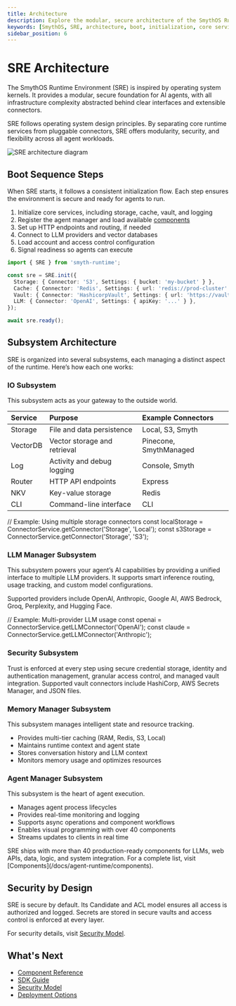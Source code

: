 ```yaml
---
title: Architecture
description: Explore the modular, secure architecture of the SmythOS Runtime Environment and how its subsystems work together to power your AI agents.
keywords: [SmythOS, SRE, architecture, boot, initialization, core services, agent manager, components, modular, secure]
sidebar_position: 6
---
```


# SRE Architecture

The SmythOS Runtime Environment (SRE) is inspired by operating system kernels. It provides a modular, secure foundation for AI agents, with all infrastructure complexity abstracted behind clear interfaces and extensible connectors.

<InfoCallout title="Core Philosophy">
SRE follows operating system design principles. By separating core runtime services from pluggable connectors, SRE offers modularity, security, and flexibility across all agent workloads.
</InfoCallout>

<Image
  src="/docs/img/sre/sre-architecture.png"
  alt="SRE architecture diagram"/>

## Boot Sequence Steps

When SRE starts, it follows a consistent initialization flow. Each step ensures the environment is secure and ready for agents to run.

1. Initialize core services, including storage, cache, vault, and logging
2. Register the agent manager and load available [components](/docs/agent-runtime/components)
3. Set up HTTP endpoints and routing, if needed
4. Connect to LLM providers and vector databases
5. Load account and access control configuration
6. Signal readiness so agents can execute

```typescript
import { SRE } from 'smyth-runtime';

const sre = SRE.init({
  Storage: { Connector: 'S3', Settings: { bucket: 'my-bucket' } },
  Cache: { Connector: 'Redis', Settings: { url: 'redis://prod-cluster' } },
  Vault: { Connector: 'HashicorpVault', Settings: { url: 'https://vault.company.com' } },
  LLM: { Connector: 'OpenAI', Settings: { apiKey: '...' } },
});

await sre.ready();
```

<Spacer size="md" />

## Subsystem Architecture

SRE is organized into several subsystems, each managing a distinct aspect of the runtime. Here’s how each one works:

### IO Subsystem

This subsystem acts as your gateway to the outside world.

| Service         | Purpose                        | Example Connectors          |
| :-------------- | :---------------------------- | :-------------------------- |
| Storage         | File and data persistence      | Local, S3, Smyth            |
| VectorDB        | Vector storage and retrieval   | Pinecone, SmythManaged      |
| Log             | Activity and debug logging     | Console, Smyth              |
| Router          | HTTP API endpoints             | Express                     |
| NKV             | Key-value storage              | Redis                       |
| CLI             | Command-line interface         | CLI                         |

<codeblock>
// Example: Using multiple storage connectors
const localStorage = ConnectorService.getConnector('Storage', 'Local');
const s3Storage = ConnectorService.getConnector('Storage', 'S3');
</codeblock>

<Spacer size="md" />

### LLM Manager Subsystem

This subsystem powers your agent’s AI capabilities by providing a unified interface to multiple LLM providers. It supports smart inference routing, usage tracking, and custom model configurations.

Supported providers include OpenAI, Anthropic, Google AI, AWS Bedrock, Groq, Perplexity, and Hugging Face.

<codeblock>
// Example: Multi-provider LLM usage
const openai = ConnectorService.getLLMConnector('OpenAI');
const claude = ConnectorService.getLLMConnector('Anthropic');
</codeblock>

<Spacer size="md" />

### Security Subsystem

Trust is enforced at every step using secure credential storage, identity and authentication management, granular access control, and managed vault integration. Supported vault connectors include HashiCorp, AWS Secrets Manager, and JSON files.

<Spacer size="md" />

### Memory Manager Subsystem

This subsystem manages intelligent state and resource tracking.

- Provides multi-tier caching (RAM, Redis, S3, Local)
- Maintains runtime context and agent state
- Stores conversation history and LLM context
- Monitors memory usage and optimizes resources

<Spacer size="md" />

### Agent Manager Subsystem

This subsystem is the heart of agent execution.

- Manages agent process lifecycles
- Provides real-time monitoring and logging
- Supports async operations and component workflows
- Enables visual programming with over 40 components
- Streams updates to clients in real time

<Spacer size="md" />

<InfoCallout title="Component Catalog">
SRE ships with more than 40 production-ready components for LLMs, web APIs, data, logic, and system integration. For a complete list, visit [Components](/docs/agent-runtime/components).
</InfoCallout>

<Spacer size="md" />

## Security by Design

SRE is secure by default. Its Candidate and ACL model ensures all access is authorized and logged. Secrets are stored in secure vaults and access control is enforced at every layer.

For security details, visit [Security Model](/docs/agent-runtime/security).

<Spacer size="md" />

## What's Next

- [Component Reference](/docs/agent-runtime/components)
- [SDK Guide](/docs/agent-runtime/sdk-guide)
- [Security Model](/docs/agent-runtime/security)
- [Deployment Options](/docs/agent-runtime/deployment)
